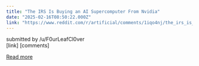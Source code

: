 ```yaml
---
title: "The IRS Is Buying an AI Supercomputer From Nvidia"
date: "2025-02-16T08:50:22.000Z"
link: "https://www.reddit.com/r/artificial/comments/1iqo4nj/the_irs_is_buying_an_ai_supercomputer_from_nvidia/"
---
```


submitted by    /u/F0urLeafCl0ver  
 [link]   [comments]

[Read more](https://www.reddit.com/r/artificial/comments/1iqo4nj/the_irs_is_buying_an_ai_supercomputer_from_nvidia/)
